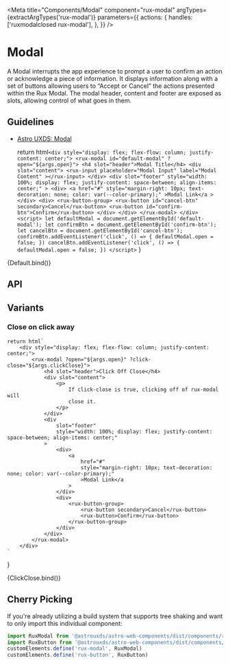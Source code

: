 
<Meta
    title="Components/Modal"
    component="rux-modal"
    argTypes={extractArgTypes('rux-modal')}
    parameters={{
        actions: {
            handles: ['ruxmodalclosed rux-modal'],
        },
    }}
/>

# Modal

A Modal interrupts the app experience to prompt a user to confirm an action or acknowledge a piece of information. It displays information along with a set of buttons allowing users to “Accept or Cancel” the actions presented within the Rux Modal.
The modal header, content and footer are exposed as slots, allowing control of what goes in them.

## Guidelines

-   [Astro UXDS: Modal](https://astrouxds.com/ui-components/dialog-box)

    return html`
        <div style="display: flex; flex-flow: column; justify-content: center;">
            <rux-modal id="default-modal" ?open="${args.open}">
                <h4 slot="header">Modal Title</h4>
                <div slot="content">
                    <rux-input
                        placeholder="Modal Input"
                        label="Modal Content"
                    ></rux-input>
                </div>
                <div
                    slot="footer"
                    style="width: 100%; display: flex; justify-content: space-between; align-items: center;"
                >
                    <div>
                        <a
                            href="#"
                            style="margin-right: 10px; text-decoration: none; color: var(--color-primary);"
                            >Modal Link</a
                        >
                    </div>
                    <div>
                    <rux-button-group>
                        <rux-button id="cancel-btn" secondary>Cancel</rux-button>
                        <rux-button id="confirm-btn">Confirm</rux-button>
                    </div>
                </div>
            </rux-modal>
        </div>
        <script>
        let defaultModal = document.getElementById('default-modal');
        let confirmBtn = document.getElementById('confirm-btn');
        let cancelBtn = document.getElementById('cancel-btn');
        confirmBtn.addEventListener('click', () => {
            defaultModal.open = false;
        })
        cancelBtn.addEventListener('click', () => {
            defaultModal.open = false;
        })
        </script>
    `
}

<Canvas>
    <Story
        args={{
            open: true,
        }}
        name="Default"
    >
        {Default.bind()}
    </Story>
</Canvas>

## API

<ArgsTable of="rux-modal" />

## Variants

### Close on click away

    return html`
        <div style="display: flex; flex-flow: column; justify-content: center;">
            <rux-modal ?open="${args.open}" ?click-close="${args.clickClose}">
                <h4 slot="header">Click Off Close</h4>
                <div slot="content">
                    <p>
                        If click-close is true, clicking off of rux-modal will
                        close it.
                    </p>
                </div>
                <div
                    slot="footer"
                    style="width: 100%; display: flex; justify-content: space-between; align-items: center;"
                >
                    <div>
                        <a
                            href="#"
                            style="margin-right: 10px; text-decoration: none; color: var(--color-primary);"
                            >Modal Link</a
                        >
                    </div>
                    <div>
                        <rux-button-group>
                            <rux-button secondary>Cancel</rux-button>
                            <rux-button>Confirm</rux-button>
                        </rux-button-group>
                    </div>
                </div>
            </rux-modal>
        </div>
    `
}

<Canvas>
    <Story
        args={{
            open: true,
            clickClose: true,
        }}
        name="Click Close"
    >
        {ClickClose.bind()}
    </Story>
</Canvas>

## Cherry Picking

If you're already utilizing a build system that supports tree shaking and want to only import this individual component:

```js
import RuxModal from '@astrouxds/astro-web-components/dist/components/rux-modal.js'
import RuxButton from '@astrouxds/astro-web-components/dist/components/rux-button.js'
customElements.define('rux-modal', RuxModal)
customElements.define('rux-button', RuxButton)
```
